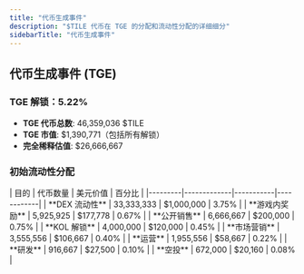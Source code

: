 ```yaml
---
title: "代币生成事件"
description: "$TILE 代币在 TGE 的分配和流动性分配的详细细分"
sidebarTitle: "代币生成事件"
---
```


## 代币生成事件 (TGE)

### TGE 解锁：5.22%
- **TGE 代币总数**: 46,359,036 $TILE
- **TGE 市值**: $1,390,771（包括所有解锁）
- **完全稀释估值**: $26,666,667

### 初始流动性分配

<Card className='mt-4 w-fit'>
| 目的 | 代币数量 | 美元价值 | 百分比 |
|---------|-------------|-----------|------------|
| **DEX 流动性** | 33,333,333 | $1,000,000 | 3.75% |
| **游戏内奖励** | 5,925,925 | $177,778 | 0.67% |
| **公开销售** | 6,666,667 | $200,000 | 0.75% |
| **KOL 解锁** | 4,000,000 | $120,000 | 0.45% |
| **市场营销** | 3,555,556 | $106,667 | 0.40% |
| **运营** | 1,955,556 | $58,667 | 0.22% |
| **研发** | 916,667 | $27,500 | 0.10% |
| **空投** | 672,000 | $20,160 | 0.08% |
</Card>
